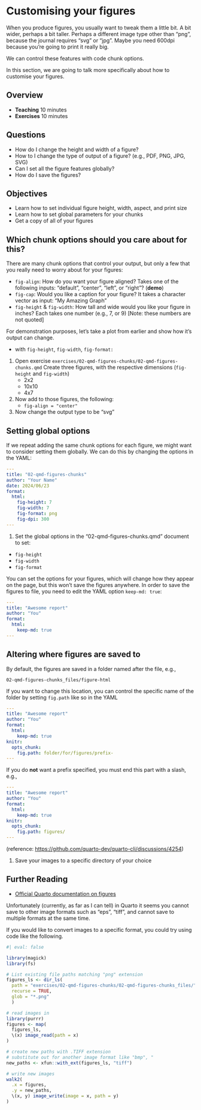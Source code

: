 # Customising your figures

When you produce figures, you usually want to tweak them a little bit. A bit wider, perhaps a bit taller. Perhaps a different image type other than "png", because the journal requires "svg" or "jpg". Maybe you need 600dpi because you're going to print it really big. 

We can control these features with code chunk options. 

In this section, we are going to talk more specifically about how to customise your figures.

## Overview

* **Teaching** 10 minutes
* **Exercises** 10 minutes

## Questions

* How do I change the height and width of a figure?
* How to I change the type of output of a figure? (e.g., PDF, PNG, JPG, SVG)
* Can I set all the figure features globally?
* How do I save the figures?

## Objectives

* Learn how to set individual figure height, width, aspect, and print size
* Learn how to set global parameters for your chunks
* Get a copy of all of your figures

## Which chunk options should you care about for this?

There are many chunk options that control your output, but only a few that you really need to worry about for your figures:

- `fig-align`: How do you want your figure aligned? Takes one of the following inputs: "default", "center", "left", or "right"? (**demo**)
- `fig-cap`: Would you like a caption for your figure? It takes a character vector as input: "My Amazing Graph"
- `fig-height` & `fig-width`: How tall and wide would you like your figure in inches? Each takes one number (e.g., 7, or 9) [Note: these numbers are not quoted]


<!-- - `out.height` & `out.width`: The height and width of your plot in the final file. This can be handy if you like the current aspect ratio of your plot, but you want to shrink it by say 50% - which you would do with "50%". You can also include LaTeX output or HTML output. Say for example, ".8//linewidth" or "8cm" for LaTeX, or "300px" for HTML. 

These are no longer an option in Quarto
-->

For demonstration purposes, let's take a plot from earlier and show how it's output can change.

* with `fig-height`, `fig-width`, `fig-format: `


::: {.callout-note title="Your Turn"}

1. Open exercise `exercises/02-qmd-figures-chunks/02-qmd-figures-chunks.qmd` Create three figures, with the respective dimensions (`fig-height` and `fig-width`)
    * 2x2
    * 10x10
    * 4x7
2. Now add to those figures, the following:
    * `fig-align = "center"`
3. Now change the output type to be "svg"

:::

## Setting global options

If we repeat adding the same chunk options for each figure, we might want to consider setting them globally. We can do this by changing the options in the YAML:

```yaml
---
title: "02-qmd-figures-chunks"
author: "Your Name"
date: 2024/06/23
format: 
  html:
    fig-height: 7
    fig-width: 7
    fig-format: png
    fig-dpi: 300
---
```

::: {.callout-note title="Your Turn"}

1. Set the global options in the "02-qmd-figures-chunks.qmd" document to set:
  * `fig-height`
  * `fig-width`
  * `fig-format`
  
:::


::: {.callout-tip title="Demo: Keeping your markdown"}

You can set the options for your figures, which will change how they appear on the page, but this won't save the figures anywhere. In order to save the figures to file, you need to edit the YAML option `keep-md: true`:

```YAML
---
title: "Awesome report"
author: "You"
format: 
  html:
    keep-md: true
---
```

:::

## Altering where figures are saved to

By default, the figures are saved in a folder named after the file, e.g., 

`02-qmd-figures-chunks_files/figure-html`

If you want to change this location, you can control the specific name of the folder by setting `fig.path` like so in the YAML

```yaml
---
title: "Awesome report"
author: "You"
format: 
  html:
    keep-md: true
knitr:
  opts_chunk:
    fig.path: folder/for/figures/prefix-
---
```

If you do **not** want a prefix specified, you must end this part with a slash, e.g., 

```yaml
---
title: "Awesome report"
author: "You"
format: 
  html:
    keep-md: true
knitr:
  opts_chunk:
    fig.path: figures/
---
```

(reference: [https://github.com/quarto-dev/quarto-cli/discussions/4254](https://github.com/quarto-dev/quarto-cli/discussions/4254))

::: {.callout-note title="Your Turn"}

1. Save your images to a specific directory of your choice

:::

## Further Reading

- [Official Quarto documentation on figures](https://quarto.org/docs/computations/r.html#output-formats)

::: {.callout-caution title="Managing EPS/TIFF/Other multiple image formats" collapse="true"}

Unfortunately (currently, as far as I can tell) in Quarto it seems you cannot save to other image formats such as "eps", "tiff", and cannot save to multiple formats at the same time.

If you would like to convert images to a specific format, you could try using code like the following.

```r
#| eval: false

library(magick)
library(fs)

# List existing file paths matching "png" extension
figures_ls <- dir_ls(
  path = "exercises/02-qmd-figures-chunks/02-qmd-figures-chunks_files/",
  recurse = TRUE,
  glob = "*.png"
  )

# read images in
library(purrr)
figures <- map(
  figures_ls,
  \(x) image_read(path = x)
)

# create new paths with .TIFF extension
# substitute out for another image format like "bmp", "
new_paths <- xfun::with_ext(figures_ls, "tiff")

# write new images
walk2(
  .x = figures,
  .y = new_paths,
  \(x, y) image_write(image = x, path = y)
)

```

:::

